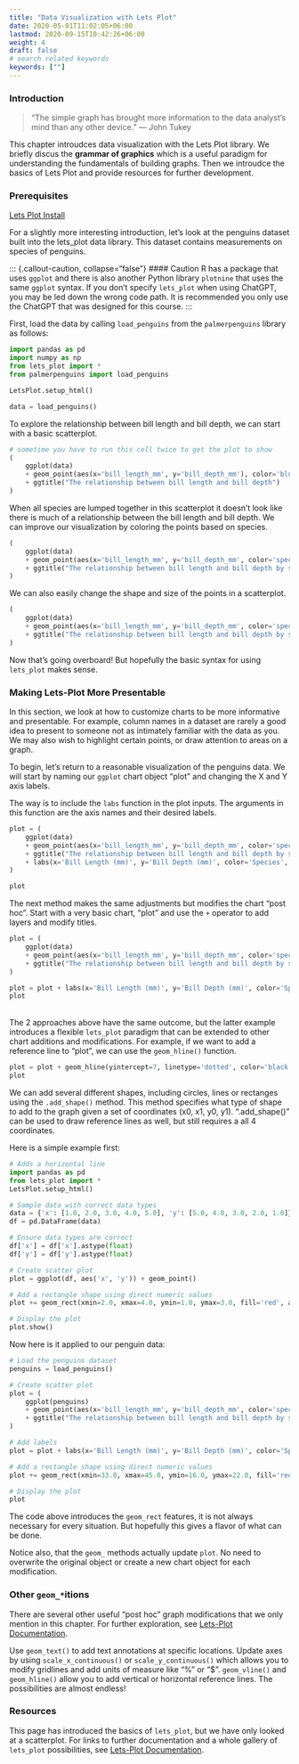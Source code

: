 ```yaml
---
title: "Data Visualization with Lets Plot"
date: 2020-05-01T11:02:05+06:00
lastmod: 2020-09-15T10:42:26+06:00
weight: 4
draft: false
# search related keywords
keywords: [""]
---
```


### Introduction

> “The simple graph has brought more information to the data analyst’s mind than any other device.” — John Tukey

This chapter introudces data visualization with the Lets Plot library.  We briefly discus the **grammar of graphics** which is a useful paradigm for understanding the fundamentals of building graphs.  Then we introudce the basics of Lets Plot and provide resources for further development.


### Prerequisites

[Lets Plot Install](/Setup/python_lib.qmd.qmd)

For a slightly more interesting introduction, let's look at the penguins dataset built into the lets_plot data library.  This dataset contains measurements on species of penguins.

::: {.callout-caution, collapse="false"}
#### Caution
R has a package that uses `ggplot` and there is also another Python library `plotnine` that uses the same `ggplot` syntax. If you don't specify `lets_plot` when using ChatGPT, you may be led down the wrong code path. It is recommended you only use the ChatGPT that was designed for this course.
:::

First, load the data by calling `load_penguins` from the `palmerpenguins` library as follows:

```python
import pandas as pd
import numpy as np
from lets_plot import *
from palmerpenguins import load_penguins

LetsPlot.setup_html()

data = load_penguins()
```


To explore the relationship between bill length and bill depth, we can start with a basic scatterplot.    


```python
# sometime you have to run this cell twice to get the plot to show
(
    ggplot(data) 
    + geom_point(aes(x='bill_length_mm', y='bill_depth_mm'), color='blue') 
    + ggtitle("The relationship between bill length and bill depth")
)
```


When all species are lumped together in this scatterplot it doesn't look like there is much of a relationship between the bill length and bill depth. We can improve our visualization by coloring the points based on species.


```python
(
    ggplot(data) 
    + geom_point(aes(x='bill_length_mm', y='bill_depth_mm', color='species')) 
    + ggtitle("The relationship between bill length and bill depth by species")
)
```


We can also easily change the shape and size of the points in a scatterplot. 

```python
(
    ggplot(data) 
    + geom_point(aes(x='bill_length_mm', y='bill_depth_mm', color='species', shape='species', size='flipper_length_mm')) 
    + ggtitle("The relationship between bill length and bill depth by species with flipper length as size")
)
```

Now that's going overboard! But hopefully the basic syntax for using `lets_plot` makes sense.  

### Making Lets-Plot More Presentable

In this section, we look at how to customize charts to be more informative and presentable.  For example, column names in a dataset are rarely a good idea to present to someone not as intimately familiar with the data as you.  We may also wish to highlight certain points, or draw attention to areas on a graph.  

To begin, let's return to a reasonable visualization of the penguins data. We will start by naming our `ggplot` chart object "plot" and changing the X and Y axis labels.

The way is to include the `labs` function in the plot inputs. The arguments in this function are the axis names and their desired labels.


```python

plot = (
    ggplot(data)
    + geom_point(aes(x='bill_length_mm', y='bill_depth_mm', color='species', shape='species', size='flipper_length_mm'))
    + ggtitle("The relationship between bill length and bill depth by species with flipper length as size")
    + labs(x='Bill Length (mm)', y='Bill Depth (mm)', color='Species', shape='Species', size='Flipper Length (mm)')
)

plot
```

The next method makes the same adjustments but modifies the chart "post hoc". Start with a very basic chart, "plot" and use the `+` operator to add layers and modify titles.

```python
plot = (
    ggplot(data)
    + geom_point(aes(x='bill_length_mm', y='bill_depth_mm', color='species', shape='species', size='flipper_length_mm'))
    + ggtitle("The relationship between bill length and bill depth by species with flipper length as size")
)

plot = plot + labs(x='Bill Length (mm)', y='Bill Depth (mm)', color='Species', shape='Species', size='Flipper Length (mm)')
plot

```

<br>
The 2 approaches above have the same outcome, but the latter example introduces a flexible `lets_plot` paradigm that can be extended to other chart additions and modifications. For example, if we want to add a reference line to "plot", we can use the `geom_hline()` function.
<br>

```python

plot = plot + geom_hline(yintercept=7, linetype='dotted', color='black')
plot
```


We can add several different shapes, including circles, lines or rectanges using the `.add_shape()` method.  This method specifies what type of shape to add to the graph given a set of coordinates (x0, x1, y0, y1).  ".add_shape()" can be used to draw reference lines as well, but still requires a all 4 coordinates.  

Here is a simple example first:

```python
# Adds a horizontal line
import pandas as pd
from lets_plot import *
LetsPlot.setup_html()

# Sample data with correct data types
data = {'x': [1.0, 2.0, 3.0, 4.0, 5.0], 'y': [5.0, 4.0, 3.0, 2.0, 1.0]}
df = pd.DataFrame(data)

# Ensure data types are correct
df['x'] = df['x'].astype(float)
df['y'] = df['y'].astype(float)

# Create scatter plot
plot = ggplot(df, aes('x', 'y')) + geom_point()

# Add a rectangle shape using direct numeric values
plot += geom_rect(xmin=2.0, xmax=4.0, ymin=1.0, ymax=3.0, fill='red', alpha=0.3)

# Display the plot
plot.show()

```

Now here is it applied to our penguin data:

```python

# Load the penguins dataset
penguins = load_penguins()

# Create scatter plot
plot = (
    ggplot(penguins)
    + geom_point(aes(x='bill_length_mm', y='bill_depth_mm', color='species', shape='species', size='flipper_length_mm'))
    + ggtitle("The relationship between bill length and bill depth by species with flipper length as size")
)

# Add labels
plot = plot + labs(x='Bill Length (mm)', y='Bill Depth (mm)', color='Species', shape='Species', size='Flipper Length (mm)')

# Add a rectangle shape using direct numeric values
plot += geom_rect(xmin=33.0, xmax=45.0, ymin=16.0, ymax=22.0, fill='red', alpha=0.3)

# Display the plot
plot
```


The code above introduces the `geom_rect` features, it is not always necessary for every situation. But hopefully this gives a flavor of what can be done.  

Notice also, that the `geom_` methods actually update `plot`. No need to overwrite the original object or create a new chart object for each modification.


### Other `geom_*`itions

There are several other useful "post hoc" graph modifications that we only mention in this chapter. For further exploration, see [Lets-Plot Documentation](https://lets-plot.org/).

Use `geom_text()` to add text annotations at specific locations. Update axes by using `scale_x_continuous()` or `scale_y_continuous()` which allows you to modify gridlines and add units of measure like "%" or "$". `geom_vline()` and `geom_hline()` allow you to add vertical or horizontal reference lines. The possibilities are almost endless!

### Resources

This page has introduced the basics of `lets_plot`, but we have only looked at a scatterplot. For links to further documentation and a whole gallery of `lets_plot` possibilities, see [Lets-Plot Documentation](https://lets-plot.org/).

